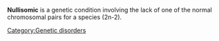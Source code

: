 '''Nullisomic''' is a genetic condition involving the lack of one of the normal chromosomal pairs for a species (2n-2).

[[Category:Genetic disorders]]


{{stub}}